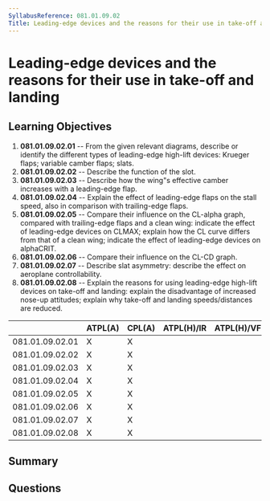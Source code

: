 ```yaml
---
SyllabusReference: 081.01.09.02
Title: Leading-edge devices and the reasons for their use in take-off and landing
---
```


# Leading-edge devices and the reasons for their use in take-off and landing

## Learning Objectives

1. **081.01.09.02.01** -- From the given relevant diagrams, describe or identify
   the different types of leading-edge high-lift devices: Krueger flaps;
   variable camber flaps; slats.
2. **081.01.09.02.02** -- Describe the function of the slot.
3. **081.01.09.02.03** -- Describe how the wing"s effective camber increases with
   a leading-edge flap.
4. **081.01.09.02.04** -- Explain the effect of leading-edge flaps on the stall
   speed, also in comparison with trailing-edge flaps.
5. **081.01.09.02.05** -- Compare their influence on the CL-alpha graph, compared
   with trailing-edge flaps and a clean wing: indicate the effect of
   leading-edge devices on CLMAX; explain how the CL curve differs from that of
   a clean wing; indicate the effect of leading-edge devices on alphaCRIT.
6. **081.01.09.02.06** -- Compare their influence on the CL-CD graph.
7. **081.01.09.02.07** -- Describe slat asymmetry: describe the effect on
   aeroplane controllability.
8. **081.01.09.02.08** -- Explain the reasons for using leading-edge high-lift
   devices on take-off and landing: explain the disadvantage of increased
   nose-up attitudes; explain why take-off and landing speeds/distances are
   reduced.

|                 | ATPL(A) | CPL(A) | ATPL(H)/IR | ATPL(H)/VFR | CPL(H) | IR  | CBIR(A) |
| --------------- | ------- | ------ | ---------- | ----------- | ------ | --- | ------- |
| 081.01.09.02.01 | X       | X      |            |             |        |     |         |
| 081.01.09.02.02 | X       | X      |            |             |        |     |         |
| 081.01.09.02.03 | X       | X      |            |             |        |     |         |
| 081.01.09.02.04 | X       | X      |            |             |        |     |         |
| 081.01.09.02.05 | X       | X      |            |             |        |     |         |
| 081.01.09.02.06 | X       | X      |            |             |        |     |         |
| 081.01.09.02.07 | X       | X      |            |             |        |     |         |
| 081.01.09.02.08 | X       | X      |            |             |        |     |         |

## Summary

## Questions
